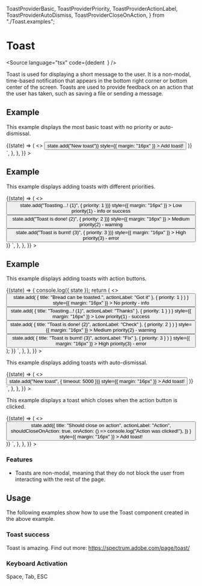   ToastProviderBasic,
  ToastProviderPriority,
  ToastProviderActionLabel,
  ToastProviderAutoDismiss,
  ToastProviderCloseOnAction,
} from "./Toast.examples";

<Meta title="Navigation/Toast" component={Toast} />

# Toast

<Source
  language="tsx"
  code={dedent`
  `}
/>

Toast is used for displaying a short message to the user. It is a non-modal, time-based notification that appears in the bottom right corner or bottom center of the screen. Toasts are used to provide feedback on an action that the user has taken, such as saving a file or sending a message.

## Example

This example displays the most basic toast with no priority or auto-dismissal.

<Preview>
  <Story
    name="a) Toast Basic"
    args={{}}
    parameters={{
      docs: {
        source: {
          code: dedent`
    <ToastProvider>
      {(state) => (
        <>
          <Button
            onClick={() => state.add("New toast")}
            style={{ margin: "16px" }}
          >
            Add toast!
          </Button>
        </>
      )}
    </ToastProvider>`,
        },
      },
    }}
  >
    <ToastProviderBasic />
  </Story>
</Preview>

<Source language="tsx" id="data-tabs--a-basic-tabs" />

## Example

This example displays adding toasts with different priorities.

<Preview>
  <Story
    name="b) Toast Priority"
    args={{}}
    parameters={{
      docs: {
        source: {
          code: dedent`
    <ToastProvider>
      {(state) => (
        <>
          <Button
            onClick={() => state.add("Toasting...! (1)", { priority: 1 })}
            style={{ margin: "16px" }}
          >
            Low priority(1) - info or success
          </Button>
          <Button
            onClick={() => state.add("Toast is done! (2)", { priority: 2 })}
            style={{ margin: "16px" }}
          >
            Medium priority(2) - warning
          </Button>
          <Button
            onClick={() => state.add("Toast is burnt! (3)", { priority: 3 })}
            style={{ margin: "16px" }}
          >
            High priority(3) - error
          </Button>
        </>
      )}
    </ToastProvider>`,
        },
      },
    }}
  >
    <ToastProviderPriority />
  </Story>
</Preview>

<Source language="tsx" id="data-tabs--a-basic-tabs" />

## Example

This example displays adding toasts with action buttons.

<Preview>
  <Story
    name="c) Toast Action buttons"
    args={{}}
    parameters={{
      docs: {
        source: {
          code: dedent`
    <ToastProvider>
      {(state) => {
        console.log({ state });
        return (
          <>
            <Button
              onClick={() =>
                state.add(
                  { title: "Bread can be toasted.", actionLabel: "Got it" },
                  { priority: 1 }
                )
              }
              style={{ margin: "16px" }}
            >
              No priority - info
            </Button>
            <Button
              onClick={() =>
                state.add(
                  { title: "Toasting...! (1)", actionLabel: "Thanks" },
                  { priority: 1 }
                )
              }
              style={{ margin: "16px" }}
            >
              Low priority(1) - success
            </Button>
            <Button
              onClick={() =>
                state.add(
                  { title: "Toast is done! (2)", actionLabel: "Check" },
                  { priority: 2 }
                )
              }
              style={{ margin: "16px" }}
            >
              Medium priority(2) - warning
            </Button>
            <Button
              onClick={() =>
                state.add(
                  { title: "Toast is burnt! (3)", actionLabel: "Fix" },
                  { priority: 3 }
                )
              }
              style={{ margin: "16px" }}
            >
              High priority(3) - error
            </Button>
          </>
        );
      }}
    </ToastProvider>`,
        },
      },
    }}
  >
    <ToastProviderActionLabel />
  </Story>
</Preview>

<Source language="tsx" id="data-tabs--a-basic-tabs" />

This example displays adding toasts with auto-dismissal.

<Preview>
  <Story
    name="d) Auto Dismiss"
    args={{}}
    parameters={{
      docs: {
        source: {
          code: dedent`
    <ToastProvider>
      {(state) => (
        <>
          <Button
            onClick={() => state.add("New toast", { timeout: 5000 })}
            style={{ margin: "16px" }}
          >
            Add toast!
          </Button>
        </>
      )}
    </ToastProvider>`,
        },
      },
    }}
  >
    <ToastProviderAutoDismiss />
  </Story>
</Preview>

<Source language="tsx" id="data-tabs--a-basic-tabs" />

This example displays a toast which closes when the action button is clicked.

<Preview>
  <Story
    name="e) Close on action"
    args={{}}
    parameters={{
      docs: {
        source: {
          code: dedent`
    <ToastProvider>
      {(state) => (
        <>
          <Button
            onClick={() =>
              state.add({
                title: "Should close on action",
                actionLabel: "Action",
                shouldCloseOnAction: true,
                onAction: () => console.log("Action was clicked!"),
              })
            }
            style={{ margin: "16px" }}
          >
            Add toast!
          </Button>
        </>
      )}
    </ToastProvider>`,
        },
      },
    }}
  >
    <ToastProviderCloseOnAction />
  </Story>
</Preview>

<Source language="tsx" id="data-tabs--a-basic-tabs" />

### Features

- Toasts are non-modal, meaning that they do not block the user from interacting with the rest of the page.

## Usage

The following examples show how to use the Toast component created in the above example.

### Toast success

Toast is amazing. Find out more: https://spectrum.adobe.com/page/toast/

### Keyboard Activation

Space, Tab, ESC
